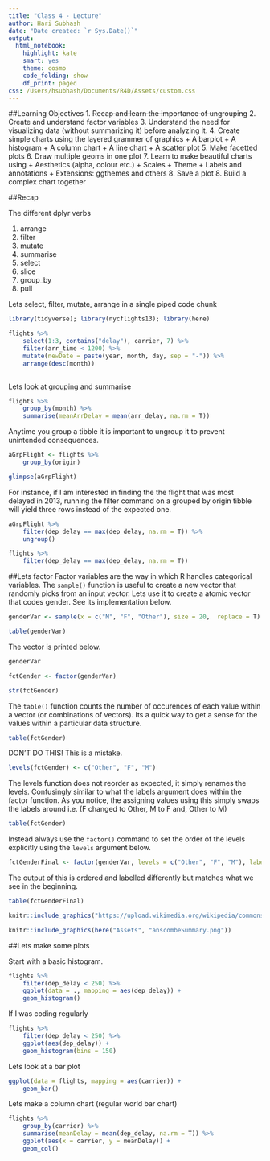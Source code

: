 ```yaml
---
title: "Class 4 - Lecture"
author: Hari Subhash
date: "Date created: `r Sys.Date()`"
output:
  html_notebook:
    highlight: kate
    smart: yes
    theme: cosmo
    code_folding: show
    df_print: paged
css: /Users/hsubhash/Documents/R4D/Assets/custom.css
---
```


##Learning Objectives
1. ~~Recap and learn the importance of ungrouping~~
2. Create and understand factor variables
3. Understand the need for visualizing data (without summarizing it) before analyzing it.
4. Create simple charts using the layered grammer of graphics
    + A barplot
    + A histogram
    + A column chart
    + A line chart
    + A scatter plot
5. Make facetted plots
6. Draw multiple geoms in one plot
7. Learn to make beautiful charts using
    + Aesthetics (alpha, colour etc.)
    + Scales
    + Theme
    + Labels and annotations
    + Extensions: ggthemes and others
8. Save a plot
8. Build a complex chart together


##Recap

The different dplyr verbs

1. arrange
2. filter
3. mutate
4. summarise
5. select
6. slice
7. group_by
6. pull

Lets select, filter, mutate, arrange in a single piped code chunk
```r
library(tidyverse); library(nycflights13); library(here)

flights %>% 
    select(1:3, contains("delay"), carrier, 7) %>% 
    filter(arr_time < 1200) %>% 
    mutate(newDate = paste(year, month, day, sep = "-")) %>% 
    arrange(desc(month))
    
```

Lets look at grouping and summarise
```r
flights %>% 
    group_by(month) %>% 
    summarise(meanArrDelay = mean(arr_delay, na.rm = T))
```

Anytime you group a tibble it is important to ungroup it to prevent unintended consequences.
```r
aGrpFlight <- flights %>% 
    group_by(origin)

glimpse(aGrpFlight)
```

For instance, if I am interested in finding the the flight that was most delayed in 2013, running the filter command on a grouped by origin tibble will yield three rows instead of the expected one. 
```r
aGrpFlight %>% 
    filter(dep_delay == max(dep_delay, na.rm = T)) %>% 
    ungroup()
```

```r
flights %>% 
    filter(dep_delay == max(dep_delay, na.rm = T))
```

##Lets factor
Factor variables are the way in which R handles categorical variables. The `sample()` function is useful to create a new vector that randomly picks from an input vector. Lets use it to create a atomic vector that codes gender. See its implementation below.
```r
genderVar <- sample(x = c("M", "F", "Other"), size = 20,  replace = T)

table(genderVar)
```

The vector is printed below.
```r
genderVar
```

```r
fctGender <- factor(genderVar)

str(fctGender)
```
The `table()` function counts the number of occurences of each value within a vector (or combinations of vectors). Its a quick way to get a sense for the values within a particular data structure.
```r
table(fctGender)
```

DON'T DO THIS! This is a mistake.
```r
levels(fctGender) <- c("Other", "F", "M")
```
The levels function does not reorder as expected, it simply renames the levels. Confusingly similar to what the labels argument does within the factor function. As you notice, the assigning values using this simply swaps the labels around i.e. (F changed to Other, M to F and, Other to M)

```r
table(fctGender)
```

Instead always use the `factor()` command to set the order of the levels explicitly using the `levels` argument below.
```r
fctGenderFinal <- factor(genderVar, levels = c("Other", "F", "M"), labels = c("Other", "Female", "Male"))
```
The output of this is ordered and labelled differently but matches what we see in the beginning.
```r
table(fctGenderFinal)
```


```r
knitr::include_graphics("https://upload.wikimedia.org/wikipedia/commons/e/ec/Anscombe%27s_quartet_3.svg")
```


```r
knitr::include_graphics(here("Assets", "anscombeSummary.png"))
```

##Lets make some plots

Start with a basic histogram.
```r
flights %>% 
    filter(dep_delay < 250) %>% 
    ggplot(data = ., mapping = aes(dep_delay)) +
    geom_histogram()
```
If I was coding regularly
```r
flights %>% 
    filter(dep_delay < 250) %>% 
    ggplot(aes(dep_delay)) +
    geom_histogram(bins = 150)
```


Lets look at a bar plot
```r
ggplot(data = flights, mapping = aes(carrier)) +
    geom_bar()
```

Lets make a column chart (regular world bar chart)
```r
flights %>% 
    group_by(carrier) %>% 
    summarise(meanDelay = mean(dep_delay, na.rm = T)) %>% 
    ggplot(aes(x = carrier, y = meanDelay)) +
    geom_col()
```









